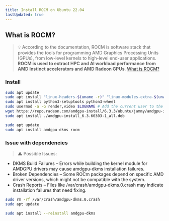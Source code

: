 ```yaml
---
title: Install ROCM on Ubuntu 22.04
lastUpdated: true
---
```


## What is ROCM?

> 💡 According to the documentation, ROCM is software stack that provides the tools for programming AMD Graphics Processing Units (GPUs), from low-level kernels to high-level end-user applications. **ROCM is used to extract HPC and AI workload performance from AMD Instinct accelerators and AMD Radeon GPUs**. [What is ROCM?](https://rocm.docs.amd.com/en/latest/what-is-rocm.html)


### Install

```sh
sudo apt update
sudo apt install "linux-headers-$(uname -r)" "linux-modules-extra-$(uname -r)"
sudo apt install python3-setuptools python3-wheel
sudo usermod -a -G render,video $LOGNAME # Add the current user to the render and video groups
wget https://repo.radeon.com/amdgpu-install/6.3.3/ubuntu/jammy/amdgpu-install_6.3.60303-1_all.deb
sudo apt install ./amdgpu-install_6.3.60303-1_all.deb
```

```sh
sudo apt update
sudo apt install amdgpu-dkms rocm
```

### Issue with dependencies

> ⚠️ Possible Issues:

- DKMS Build Failures – Errors while building the kernel module for AMDGPU drivers may cause amdgpu-dkms installation failures.
- Broken Dependencies – Some ROCm packages depend on specific AMD driver versions, which might not be compatible with the system.
- Crash Reports – Files like /var/crash/amdgpu-dkms.0.crash may indicate installation failures that need fixing.

```sh
sudo rm -rf /var/crash/amdgpu-dkms.0.crash
sudo apt update
```

```sh
sudo apt install --reinstall amdgpu-dkms
```
